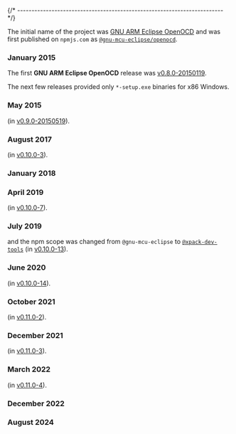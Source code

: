 


{/* ------------------------------------------------------------------------ */}

<HistoryGnuArmEclipse date="August 2015"/>

The initial name of the project was
[GNU ARM Eclipse OpenOCD](https://github.com/ilg-archived/openocd)
and was first published on `npmjs.com` as
[`@gnu-mcu-eclipse/openocd`](https://www.npmjs.com/package/@gnu-mcu-eclipse/openocd).

### January 2015

The first **GNU ARM Eclipse OpenOCD** release was
[v0.8.0-20150119](/blog/2015/01/19/openocd-v0.8.0-20150119-released/).

The next few releases provided only `*-setup.exe` binaries for x86 Windows.

### May 2015

<HistoryPlatformsAdded platforms="x64 Windows (64-bit), macOS and x86/x64 GNU/Linux"/> (in [v0.9.0-20150519](/blog/2015/05/19/openocd-v0.9.0-20150519-released/)).

### August 2017

<HistoryZipAdded/> (in [v0.10.0-3](/blog/2017/08/26/openocd-v0-10-0-3-20170826-dev-released/)).

### January 2018

<HistorySetupDiscontinued releaseName="v0.10.0-6" releaseURL="/blog/2018/01/12/openocd-v0-10-0-6-20180112-released/"/>

### April 2019

<HistoryXpm specifier="@gnu-mcu-eclipse/openocd"/> (in [v0.10.0-7](/blog/2018/01/23/openocd-v0-10-0-7-20180123-released/)).

### July 2019

<HistoryRenameXpack/> and the npm scope was changed from `@gnu-mcu-eclipse` to
[`@xpack-dev-tools`](https://www.npmjs.com/package/@xpack-dev-tools/openocd)
(in [v0.10.0-13](/blog/2019/07/17/openocd-v0-10-0-13-released/)).

### June 2020

<HistoryArmLinuxAdded/> (in [v0.10.0-14](/blog/2020/06/26/openocd-v0-10-0-14-released/)).

### October 2021

<HistoryWindowsUcrt/> (in [v0.11.0-2](/blog/2021/10/16/openocd-v0-11-0-2-released/)).

### December 2021

<HistoryAppleSiliconAdded/> (in [v0.11.0-3](/blog/2021/12/07/openocd-v0-11-0-3-released/)).

### March 2022

<History32bitDiscontinued platforms="x86 Windows and x86 GNU/Linux"/> (in [v0.11.0-4](/blog/2022/03/25/openocd-v0-11-0-4-released/)).

### December 2022

<HistoryXBBv5/>

### August 2024

<HistoryRestructuring/>
